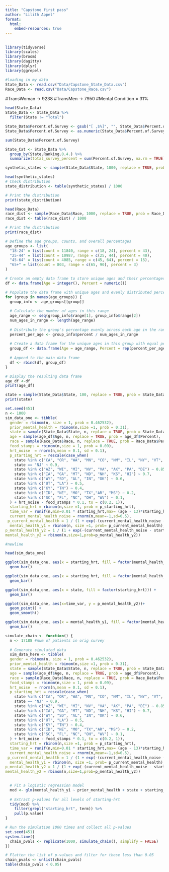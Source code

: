 ```yaml
---
title: "Capstone first pass"
author: "Lilith Appel"
format: 
  html:
    embed-resources: true
---
```


## 

```r
library(tidyverse)
library(scales)
library(broom)
library(dagitty)
library(dplyr)
library(ggrepel)
```

```r
#loading in my data
State_Data <- read.csv("Data/Capstone_State_Data.csv")
Race_Data <- read.csv("Data/Capstone_Race.csv")
```

#TransWoman -> 9238
#TransMen -> 7950 
#Mental Condition = 31%
```r
head(State_Data)
State_Data <- State_Data %>%
  filter(State != "Total")
```

```r
State_Data$Percent.of.Survey <- gsub("[ ,$%]", "", State_Data$Percent.of.Survey)
State_Data$Percent.of.Survey <- as.numeric(State_Data$Percent.of.Survey) /100
```

```r
sum(State_Data$Percent.of.Survey)
```
```r
State_Cat <- State_Data %>%
  group_by(State.Ranking.0.4.) %>%
  summarize(total_survey_percent = sum(Percent.of.Survey, na.rm = TRUE))
```

```r
synthetic_states <- sample(State_Data$State, 1000, replace = TRUE, prob = State_Data$Percent.of.Survey)
```

```r
head(synthetic_states)
# Check distribution
state_distribution <- table(synthetic_states) / 1000

# Print the distribution
print(state_distribution)
```
```r
head(Race_Data)
race_dist <- sample(Race_Data$Race, 1000, replace = TRUE, prob = Race_Data$Percent)
race_dist <- table(race_dist) / 1000

# Print the distribution
print(race_dist)
```
```r
# Define the age groups, counts, and overall percentages
age_groups <- list(
  "18-24" = list(count = 11840, range = c(18, 24), percent = 43),
  "25-44" = list(count = 10987, range = c(25, 44), percent = 40),
  "45-64" = list(count = 4085, range = c(45, 64), percent = 15),
  "65+" = list(count = 803, range = c(65, 90), percent = 3)
)

# Create an empty data frame to store unique ages and their percentages
df <- data.frame(Age = integer(), Percent = numeric())

# Populate the data frame with unique ages and evenly distributed percentages for each age group
for (group in names(age_groups)) {
  group_info <- age_groups[[group]]
  
  # Calculate the number of ages in this range
  age_range <- seq(group_info$range[1], group_info$range[2])
  num_ages_in_range <- length(age_range)
  
  # Distribute the group's percentage evenly across each age in the range
  percent_per_age <- group_info$percent / num_ages_in_range
  
  # Create a data frame for the unique ages in this group with equal percentage
  group_df <- data.frame(Age = age_range, Percent = rep(percent_per_age, num_ages_in_range))
  
  # Append to the main data frame
  df <- rbind(df, group_df)
}

# Display the resulting data frame
age_df <-df
print(age_df)

```
```r
state = sample(State_Data$State, 100, replace = TRUE, prob = State_Data$Percent.of.Survey)
print(state)
```


```r
set.seed(451)
n <- 1000
sim_data_one <- tibble(
  gender = rbinom(n, size = 1, prob = 0.462532),
  prior_mental_health = rbinom(n,size =1, prob = 0.31),
  state = sample(State_Data$State, n, replace = TRUE, prob = State_Data$Percent.of.Survey),
  age = sample(age_df$Age, n, replace = TRUE, prob = age_df$Percent),
  race = sample(Race_Data$Race, n, replace = TRUE, prob = Race_Data$Percent),
  food_stamps = rbinom(n,size = 1, prob = 0.09),
  hrt_noise  = rnorm(n,mean = 0.1, sd = 0.1),
  p_starting_hrt = rescale(case_when(
    state %in% c("CA", "OR", "WA", "MN", "CO", "NM", "IL", "NY", "VT", "DC", "ME", "MD", "CT", "MA", "RI") ~ 1,
    state == "NJ" ~ 0.9,
    state %in% c("AZ", "WI", "MI", "NV", "VA", "AK", "PA", "DE") ~ 0.85,
    state %in% c("IA", "GA", "MT", "ND", "NH", "KS", "HI") ~ 0.7,
    state %in% c("WY", "SD", "AL", "IN", "OK") ~ 0.6,
    state %in% c("UT", "LA") ~ 0.5,
    state %in% c("KY", "TN") ~ 0.4,
    state %in% c("ID", "NE", "MO", "TX","AR", "MS") ~ 0.2,
    state %in% c("SC", "FL", "NC", "OH", "WV") ~ 0.1,
  ) + hrt_noise - food_stamps * 0.1, to = c(0.2, 1)),
  starting_hrt = rbinom(n,size =1, prob = p_starting_hrt),
  time_var = runif(n,min=0.01 * starting_hrt,max= (age - 13)*starting_hrt),
  current_mental_health_noise = rnorm(n,mean=-1,sd=0.5),
 p_current_mental_health = 1 / (1 + exp(-(current_mental_health_noise - starting_hrt * 0.1 * (time_var/2) + prior_mental_health * 3))),
  mental_health_y1 = rbinom(n, size =1, prob= p_current_mental_health),
p_mental_health_y2 = 1 / (1 + exp(-(current_mental_health_noise - starting_hrt * 0.15 * (time_var/2 + 1) + mental_health_y1 * 2))),
mental_health_y2 = rbinom(n,size=1,prob=p_mental_health_y2))

```
```r
#newline
```

```r
head(sim_data_one)
```
```r
ggplot(sim_data_one, aes(x = starting_hrt, fill = factor(mental_health_y1))) + 
  geom_bar()
```
```r
ggplot(sim_data_one, aes(x = starting_hrt, fill = factor(mental_health_y2))) + 
  geom_bar()
```

```r
ggplot(sim_data_one, aes(x = state, fill = factor(starting_hrt))) + 
  geom_bar()
```

```r
ggplot(sim_data_one, aes(x=time_var, y = p_mental_health_y2))+
  geom_point() +
  geom_smooth()
```
```r
ggplot(sim_data_one, aes(x = mental_health_y1, fill = factor(mental_health_y2))) + 
  geom_bar()
```

```r
simulate_chain <- function() {
  n <- 17188 #num of patients in orig survey
  
  # Generate simulated data
  sim_data_here <- tibble(
  gender = rbinom(n, size = 1, prob = 0.462532),
  prior_mental_health = rbinom(n,size =1, prob = 0.31),
  state = sample(State_Data$State, n, replace = TRUE, prob = State_Data$Percent.of.Survey),
  age = sample(age_df$Age, n, replace = TRUE, prob = age_df$Percent),
  race = sample(Race_Data$Race, n, replace = TRUE, prob = Race_Data$Percent),
  food_stamps = rbinom(n,size = 1, prob = 0.09),
  hrt_noise  = rnorm(n,mean = 0.1, sd = 0.1),
  p_starting_hrt = rescale(case_when(
    state %in% c("CA", "OR", "WA", "MN", "CO", "NM", "IL", "NY", "VT", "DC", "ME", "MD", "CT", "MA", "RI") ~ 1,
    state == "NJ" ~ 0.9,
    state %in% c("AZ", "WI", "MI", "NV", "VA", "AK", "PA", "DE") ~ 0.85,
    state %in% c("IA", "GA", "MT", "ND", "NH", "KS", "HI") ~ 0.7,
    state %in% c("WY", "SD", "AL", "IN", "OK") ~ 0.6,
    state %in% c("UT", "LA") ~ 0.5,
    state %in% c("KY", "TN") ~ 0.4,
    state %in% c("ID", "NE", "MO", "TX","AR", "MS") ~ 0.2,
    state %in% c("SC", "FL", "NC", "OH", "WV") ~ 0.1,
  ) + hrt_noise - food_stamps * 0.1, to = c(0.2, 1)),
  starting_hrt = rbinom(n,size =1, prob = p_starting_hrt),
  time_var = runif(n,min=0.01 * starting_hrt,max= (age - 13)*starting_hrt),
  current_mental_health_noise = rnorm(n,mean=-1,sd=0.5),
 p_current_mental_health = 1 / (1 + exp(-(current_mental_health_noise - starting_hrt * 0.08 * (time_var/4) + prior_mental_health * 3))),
  mental_health_y1 = rbinom(n, size =1, prob= p_current_mental_health),
p_mental_health_y2 = 1 / (1 + exp(-(current_mental_health_noise - starting_hrt * 0.15 * (time_var/2 + 1) + mental_health_y1 * 2))),
mental_health_y2 = rbinom(n,size=1,prob=p_mental_health_y2))

  
  # Fit a logistic regression model
  mod <- glm(mental_health_y1 ~ prior_mental_health + state + starting_hrt, data = sim_data_here, family = "binomial")
  
  # Extract p-values for all levels of starting-hrt
  tidy(mod) %>%
    filter(grepl("starting_hrt", term)) %>%
    pull(p.value)
}

# Run the simulation 1000 times and collect all p-values
set.seed(451)
system.time({
  chain_pvals <- replicate(1000, simulate_chain(), simplify = FALSE)
})

# Flatten the list of p-values and filter for those less than 0.05
chain_pvals <- unlist(chain_pvals)
table(chain_pvals < 0.05)
```



